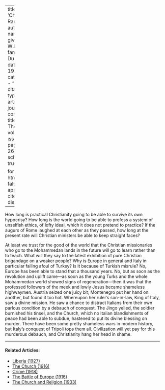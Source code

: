 
---
title: 'Christianity Rampant'
author:
  - name:
      given: W.E.B.
      family: Du Bois
date: May 1911
categories: 
  - ""
citation: 
  type: article-journal
  container-title: The Crisis
  volume: 3
  issue: 1
  page: 25-26
google-scholar: true

format:
  html:
    toc: false
    appendix-cite-as: display
---


How long is practical Christianity going to be able to survive its own hypocrisy? How long is the world going to be able to profess a system of unselfish ethics, of lofty ideal, which it does not pretend to practice? If the augurs of Rome laughed at each other as they passed, how long at the present rate will Christian ministers be able to keep straight faces?

At least we trust for the good of the world that the Christian missionaries who go to the Mohammedan lands in the future will go to learn rather than to teach. What will they say to the latest exhibition of pure Christian brigandage on a weaker people? Why is Europe in general and Italy in particular falling afoul of
Turkey? Is it because of Turkish misrule? No, Europe has been able to stand that a thousand years. No, but as soon as the revolution and uplift came---as soon as the young Turks and the whole Mohammedan world showed signs of regeneration---then it was that the professed followers of the meek and lowly Jesus became shameless highwaymen. Austria seized one juicy bit; Montenegro put her hand on another, but found it too hot. Whereupon her ruler's son-in-law, King of Italy, saw a divine mission. He saw a chance to distract Italians from their own parlous condition by a debauch of conquest. The Jingo yelled, the soldier burnished his tinsel, and the Church, which no Italian blandishments of peace had been able to subdue, hastened to put its divine blessing on murder. There have been some pretty shameless wars in modern history, but Italy's conquest of Tripoli tops them all. Civilization will yet pay for this murderous debauch, and Christianity hang her head in shame.

<!-- Similar articles start here -->
<div  class="clear-wrap"></div>
<hr>
#### Related Articles:

* [Liberia (1927)](/Volumes/34/01/liberia.html)
* [The Church (1916)](/Volumes/11/06/church.html)
* [Crime (1918)](/Volumes/15/05/crime.html)
* [The Battle of Europe (1916)](/Volumes/12/05/battle_of_eruope.html)
* [The Church and Religion (1933)](/Volumes/40/10/church_and_religion.html)

<!-- Similar articles end here -->